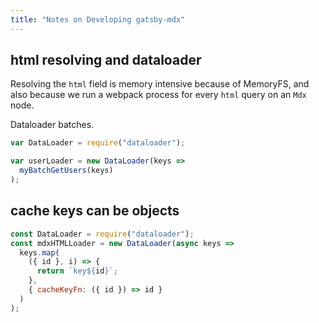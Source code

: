 ```yaml
---
title: "Notes on Developing gatsby-mdx"
---
```


## html resolving and dataloader

Resolving the `html` field is memory intensive because of
MemoryFS, and also because we run a webpack process for
every `html` query on an `Mdx` node.

Dataloader batches.

```js
var DataLoader = require("dataloader");

var userLoader = new DataLoader(keys =>
  myBatchGetUsers(keys)
);
```

## cache keys can be objects

```js
const DataLoader = require("dataloader");
const mdxHTMLLoader = new DataLoader(async keys =>
  keys.map(
    ({ id }, i) => {
      return `key${id}`;
    },
    { cacheKeyFn: ({ id }) => id }
  )
);
```
